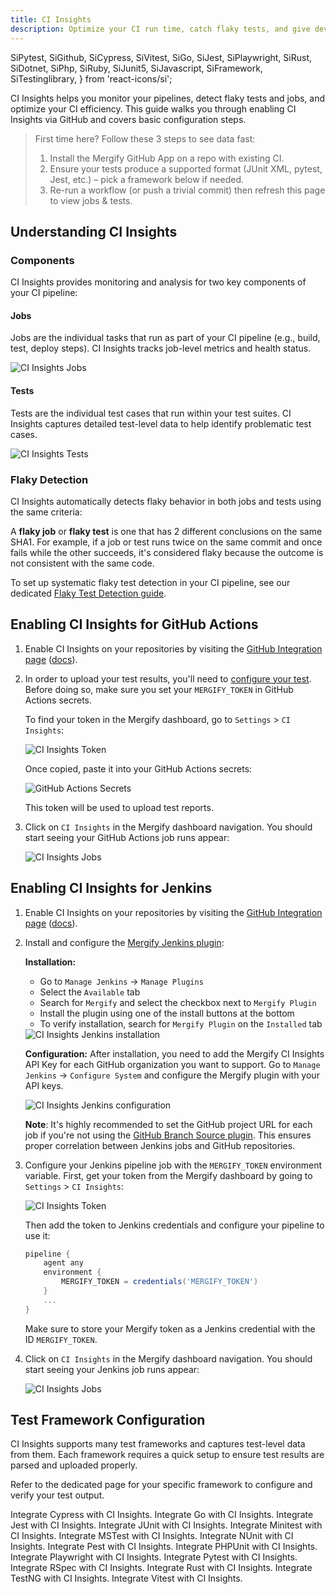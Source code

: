```yaml
---
title: CI Insights
description: Optimize your CI run time, catch flaky tests, and give developers actionable insights so your team ships code faster.
---
```


  SiPytest,
  SiGithub,
  SiCypress,
  SiVitest,
  SiGo,
  SiJest,
  SiPlaywright,
  SiRust,
  SiDotnet,
  SiPhp,
  SiRuby,
  SiJunit5,
  SiJavascript,
  SiFramework,
  SiTestinglibrary,
} from 'react-icons/si';

CI Insights helps you monitor your pipelines, detect flaky tests and jobs, and optimize
your CI efficiency. This guide walks you through enabling CI Insights via
GitHub and covers basic configuration steps.

> First time here? Follow these 3 steps to see data fast:
> 1. Install the Mergify GitHub App on a repo with existing CI.
> 2. Ensure your tests produce a supported format (JUnit XML, pytest, Jest, etc.) – pick a framework below if needed.
> 3. Re-run a workflow (or push a trivial commit) then refresh this page to view jobs & tests.

## Understanding CI Insights

### Components

CI Insights provides monitoring and analysis for two key components of your CI pipeline:

#### Jobs

Jobs are the individual tasks that run as part of your CI pipeline (e.g.,
build, test, deploy steps). CI Insights tracks job-level metrics and health
status.

<Image src={JobsScreenshot} alt="CI Insights Jobs" />

#### Tests

Tests are the individual test cases that run within your test suites. CI
Insights captures detailed test-level data to help identify problematic test
cases.

<Image src={TestsScreenshot} alt="CI Insights Tests" />

### Flaky Detection

CI Insights automatically detects flaky behavior in both jobs and tests using the same criteria:

A **flaky job** or **flaky test** is one that has 2 different conclusions on
the same SHA1. For example, if a job or test runs twice on the same commit and
once fails while the other succeeds, it's considered flaky because the outcome
is not consistent with the same code.

To set up systematic flaky test detection in your CI pipeline, see our
dedicated [Flaky Test Detection guide](/ci-insights/flaky-test-detection).

## Enabling CI Insights for GitHub Actions

1. Enable CI Insights on your repositories by visiting the [GitHub Integration
   page](https://dashboard.mergify.com/integrations/github)
   ([docs](/integrations/github)).

2. In order to upload your test results, you'll need to [configure your
   test](#test-framework-configuration). Before doing so, make sure you set
   your `MERGIFY_TOKEN` in GitHub Actions secrets.

   To find your token in the Mergify dashboard, go to `Settings` > `CI
   Insights`:

   <Image src={TokenScreenshot} alt="CI Insights Token" />

   Once copied, paste it into your GitHub Actions secrets:

   <Image src={GHSecretsScreenshot} alt="GitHub Actions Secrets" />

   This token will be used to upload test reports.

3. Click on `CI Insights` in the Mergify dashboard navigation.
   You should start seeing your GitHub Actions job runs appear:

   <Image src={JobsScreenshot} alt="CI Insights Jobs" />

## Enabling CI Insights for Jenkins

1. Enable CI Insights on your repositories by visiting the [GitHub Integration
   page](https://dashboard.mergify.com/integrations/github)
   ([docs](/integrations/github)).

2. Install and configure the [Mergify Jenkins plugin](https://plugins.jenkins.io/mergify/):

   **Installation:**
   - Go to `Manage Jenkins` → `Manage Plugins`
   - Select the `Available` tab
   - Search for `Mergify` and select the checkbox next to `Mergify Plugin`
   - Install the plugin using one of the install buttons at the bottom
   - To verify installation, search for `Mergify Plugin` on the `Installed` tab

   <Image src={JenkinsInstallation} alt="CI Insights Jenkins installation" />

   **Configuration:**
   After installation, you need to add the Mergify CI Insights API Key for each GitHub organization you want to support.
   Go to `Manage Jenkins` → `Configure System` and configure the Mergify plugin with your API keys.

   <Image src={JenkinsConfiguration} alt="CI Insights Jenkins configuration" />

   **Note**: It's highly recommended to set the GitHub project URL for each job
   if you're not using the [GitHub Branch Source plugin](https://plugins.jenkins.io/github-branch-source/).
   This ensures proper correlation between Jenkins jobs and GitHub repositories.

3. Configure your Jenkins pipeline job with the `MERGIFY_TOKEN` environment variable.
   First, get your token from the Mergify dashboard by going to `Settings` > `CI
   Insights`:

   <Image src={TokenScreenshot} alt="CI Insights Token" />

   Then add the token to Jenkins credentials and configure your pipeline to use it:

   ```groovy
   pipeline {
       agent any
       environment {
           MERGIFY_TOKEN = credentials('MERGIFY_TOKEN')
       }
       ...
   }
   ```

   Make sure to store your Mergify token as a Jenkins credential with the ID `MERGIFY_TOKEN`.

4. Click on `CI Insights` in the Mergify dashboard navigation.
   You should start seeing your Jenkins job runs appear:

   <Image src={JobsScreenshot} alt="CI Insights Jobs" />

## Test Framework Configuration

CI Insights supports many test frameworks and captures test-level data from them.
Each framework requires a quick setup to ensure test results are parsed and uploaded properly.

Refer to the dedicated page for your specific framework to configure and verify your test output.

<DocsetGrid>
  <Docset
    title="Cypress"
    path="/ci-insights/test-frameworks/cypress"
    icon={SiCypress}
  >
    Integrate Cypress with CI Insights.
  </Docset>
  <Docset
    title="Go"
    path="/ci-insights/test-frameworks/golang"
    icon={SiGo}
  >
    Integrate Go with CI Insights.
  </Docset>
  <Docset
    title="Jest"
    path="/ci-insights/test-frameworks/jest"
    icon={SiJest}
  >
    Integrate Jest with CI Insights.
  </Docset>
  <Docset
    title="JUnit"
    path="/ci-insights/test-frameworks/junit"
    icon={SiJunit5}
  >
    Integrate JUnit with CI Insights.
  </Docset>
  <Docset
    title="Minitest"
    path="/ci-insights/test-frameworks/minitest"
    icon={SiRuby}
  >
    Integrate Minitest with CI Insights.
  </Docset>
  <Docset
    title="MSTest"
    path="/ci-insights/test-frameworks/mstest"
    icon={SiDotnet}
  >
    Integrate MSTest with CI Insights.
  </Docset>
  <Docset
    title="NUnit"
    path="/ci-insights/test-frameworks/nunit"
    icon={SiDotnet}
  >
    Integrate NUnit with CI Insights.
  </Docset>
  <Docset
    title="Pest"
    path="/ci-insights/test-frameworks/pest"
    icon={SiPhp}
  >
    Integrate Pest with CI Insights.
  </Docset>
  <Docset
    title="PHPUnit"
    path="/ci-insights/test-frameworks/phpunit"
    icon={SiPhp}
  >
    Integrate PHPUnit with CI Insights.
  </Docset>
  <Docset
    title="Playwright"
    path="/ci-insights/test-frameworks/playwright"
    icon={SiJavascript}
  >
    Integrate Playwright with CI Insights.
  </Docset>
  <Docset
    title="Pytest"
    path="/ci-insights/test-frameworks/pytest"
    icon={SiPytest}
  >
    Integrate Pytest with CI Insights.
  </Docset>
  <Docset
    title="RSpec"
    path="/ci-insights/test-frameworks/rspec"
    icon={SiRuby}
  >
    Integrate RSpec with CI Insights.
  </Docset>
  <Docset
    title="Rust"
    path="/ci-insights/test-frameworks/rust"
    icon={SiRust}
  >
    Integrate Rust with CI Insights.
  </Docset>
  <Docset
    title="TestNG"
    path="/ci-insights/test-frameworks/testng"
    icon={SiTestinglibrary}
  >
    Integrate TestNG with CI Insights.
  </Docset>
  <Docset
    title="Vitest"
    path="/ci-insights/test-frameworks/vitest"
    icon={SiVitest}
  >
    Integrate Vitest with CI Insights.
  </Docset>
</DocsetGrid>
